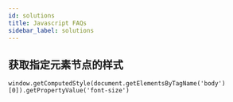 ```yaml
---
id: solutions
title: Javascript FAQs
sidebar_label: solutions
---
```


## 获取指定元素节点的样式

`window.getComputedStyle(document.getElementsByTagName('body')[0]).getPropertyValue('font-size')`